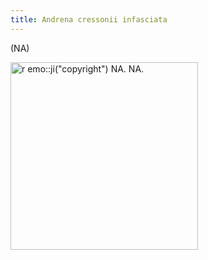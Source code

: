```yaml
---
title: Andrena cressonii infasciata
---
```

(NA)

[![`r emo::ji("copyright")` NA. NA.](NA){height=300}](NA)

